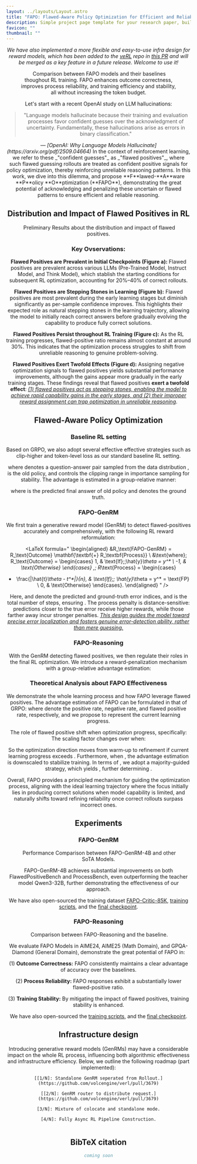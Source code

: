 ```yaml
---
layout: ../layouts/Layout.astro
title: "FAPO: Flawed-Aware Policy Optimization for Efficient and Reliable Reasoning"
description: Simple project page template for your research paper, built with Astro and Tailwind CSS
favicon: ""
thumbnail: ""
---
```








<Header
  title={frontmatter.title}
  authors={[
    {
      name: "Yuyang Ding",
      url: "https://yyding1.github.io/",
      institution: "Soochow University",
      email: "yyding23@stu.suda.edu.cn",
      notes: ["†", "‡"],
    },
    {
      name: "Chi Zhang",
      url: "https://sites.google.com/view/chizhang-usc/",
      institution: "ByteDance Seed",
      email: "zhangchi.usc1992@bytedance.com",
      notes: ["‡"],
    },
    {
      name: "Juntao Li",
      url: "https://lijuntaopku.github.io/",
      institution: "Soochow University",
      email: "ljt@suda.edu.cn",
      notes: ["†", "*"],
    },
    {
      name: "Haibin Lin",
      url: "https://sites.google.com/view/haibinlin/",
      institution: "ByteDance Seed",
      email: "haibin.lin@bytedance.com",
      notes: ["‡"],
    },
    {
      name: "Xin Liu",
      url: "https://openreview.net/profile?id=~Xin_Liu51",
      institution: "ByteDance Seed",
      email: "liuxin.ai@bytedance.com",
      notes: ["‡"],
    },
    {
      name: "Min Zhang",
      url: "https://zhangmin-nlp-ai.github.io/",
      institution: "Soochow University",
      email: "minzhang@suda.edu.cn",
      notes: ["†"],
    },
  ]}
  conference=""
  links={[
    {
      name: "Paper",
      url: "",
      icon: "ri:file-pdf-2-line",
    },
    {
      name: "Code",
      url: "",
      icon: "ri:github-line",
    },
    {
      name: "arXiv",
      url: "",
      icon: "academicons:arxiv",
    },
    {
      name: "Collection",
      url: "https://huggingface.co/collections/dyyyyyyyy/fapo-68e651650ba668ae5b541f1c",
      icon: "simple-icons:huggingface"
    }
  ]}
/>

_We have also implemented a more flexible and easy-to-use infra design for reward models, which has been added to the [veRL](https://github.com/volcengine/verl) repo in [this PR](https://github.com/volcengine/verl/pull/3679) and will be merged as a key feature in a future release. Welcome to use it!_

<Figure>
  <Image slot="figure" source={introMain} altText="Comparison between FAPO models and their baselines thoughout RL training." />
  <Fragment slot="caption">Comparison between FAPO models and their baselines thoughout RL training. FAPO enhances outcome correctness, improves process reliability, and training efficiency and stability, all without increasing the token budget.</Fragment>
</Figure>

<HighlightedSection>
  Let's start with a recent OpenAI study on LLM hallucinations:
  <blockquote class="text-lg md:text-xl leading-relaxed text-zinc-900 dark:text-zinc-50 italic">
    "Language models hallucinate because their training and evaluation processes favor confident guesses over the acknowledgment of uncertainty. Fundamentally, these hallucinations arise as errors in binary classification."
  </blockquote>
  <cite class="ml-auto">
    — [OpenAI: Why Language Models Hallucinate](https://arxiv.org/pdf/2509.04664)
  </cite>
  In the context of reinforcement learning, we refer to these _"confident guesses"_ as _"flawed positives"_, where such flawed guessing rollouts are treated as confident positive signals for policy optimization, thereby reinforcing unreliable reasoning patterns.
  In this work, we dive into this dilemma, and propose **F**lawed-**A**ware **P**olicy **O**ptimization (**FAPO**), demonstrating the great potential of acknowledging and penalizing these uncertain or flawed patterns to ensure efficient and reliable reasoning.
</HighlightedSection>


## <center>Distribution and Impact of Flawed Positives in RL</center>

<Figure>
  <Image slot="figure" source={preliminaryMain} altText="Preliminary Results about the distribution and impact of flawed positives." />
  <Fragment slot="caption">Preliminary Results about the distribution and impact of flawed positives.</Fragment>
</Figure>

### Key Ovservations:

**Flawed Positives are Prevalent in Initial Checkpoints (Figure a):**
Flawed positives are prevalent across various LLMs (Pre-Trained Model, Instruct Model, and Think Model), which stablish the starting conditions for subsequent RL optimization, accounting for 20%–40% of correct rollouts.

**Flawed Positives are Stepping Stones in Learning (Figure b):**
Flawed positives are most prevalent during the early learning stages but diminish significantly as per-sample confidence improves.
This highlights their expected role as natural stepping stones in the learning trajectory, allowing the model to initially reach correct answers before gradually evolving the capability to produce fully correct solutions.

**Flawed Positives Persist throughout RL Training (Figure c):**
As the RL training progresses, flawed-positive ratio remains almost constant at around 30%.
This indicates that the optimization process struggles to shift from unreliable reasoning to genuine problem-solving.

**Flawed Positives Exert Twofold Effects (Figure d):**
Assigning negative optimization signals to flawed positives yields substantial performance improvements, although the gains appear more gradually in the early training stages.
These findings reveal that flawed positives **exert a twofold effect**:
<u>_(1) flawed positives act as stepping stones, enabling the model to achieve rapid capability gains in the early stages,
and (2) their improper reward assignment can trap optimization in unreliable reasoning_</u>.

## <center>Flawed-Aware Policy Optimization</center>


### Baseline RL setting

Based on GRPO, we also adopt several effective effective strategies such as clip-higher and token-level loss as our standard baseline RL setting.

<LaTeX formula="
\begin{aligned}
    &\mathcal{J}(\theta) = \mathbb{E}_{(q, a)\sim \mathcal{D},\{o_i\}_{i=1}^{G}\sim\pi_{\theta_\text{old}}(\cdot|q)} \\
    &\;\;\frac{1}{\sum_{i=1}^{G}|o_i|}\sum_{i=1}^{G}\sum_{t=1}^{|o_i|}\left\{\min \left[\frac{\pi_\theta(o_t|q, o_{<t})}{\pi_{\theta_\text{old}}(o_t|q, o_{<t})}\hat{A}_{i,t}, \text{clip}(\frac{\pi_\theta(o_t|q, o_{<t})}{\pi_{\theta_\text{old}}(o_t|q, o_{<t})}, 1-\epsilon_{l}, 1+\epsilon_{h})\hat{A}_{i,t}\right]\right\}.
\end{aligned}
" />
where <LaTeX inline formula="(q, a)" /> denotes a question-answer pair sampled from the data distribution <LaTeX inline formula="\mathcal{D}" />, <LaTeX inline formula="\pi_{\theta_{\text{old}}}" /> is the old policy, and <LaTeX inline formula="\epsilon" /> controls the clipping range in importance sampling for stability.
The advantage <LaTeX inline formula="A_{i,t}" /> is estimated in a group-relative manner:

<LaTeX formula="
\hat{A}_{i,t} = (r_i - \mu_\text{GRPO}) / \sigma_\text{GRPO}, \;\; \text{where} \\
\mu_\text{GRPO} = \text{mean}(\{R_{i}\}_{i=1}^G);\;\; \sigma_\text{GRPO} = \text{std}(\{R_{i}\}_{i=1}^G); \;\;
r_i = R_\text{rule}(o, a^*) =
\begin{cases}
1, & \text{If}\;\;o = a^* \\
-1, & \text{Otherwise}
\end{cases}
" />
where <LaTeX inline formula="o" /> is the predicted final answer of old policy and <LaTeX inline formula="a^*" /> denotes the ground truth.

### FAPO-GenRM

We first train a generative reward model (GenRM) to detect flawed-positives accurately and comprehensively, with the following RL reward reformulation:

<LaTeX formula="
\begin{aligned}
  &R_\text{FAPO-GenRM} = R_\text{Outcome} \mathbf{\textbf{+} R_\textbf{Process}} \\
  &\text{where}\;
  R_\text{Outcome} =
  \begin{cases}
  1, & \text{If}\;\;\hat{y}_\theta = y^* \\
  -1, & \text{Otherwise}
  \end{cases}
  ,\;
  R_\text{Process} =
  \begin{cases}
  - \frac{|\hat{t}_\theta - t^*|}{n}, & \text{If}\;\; \hat{y}_\theta = y^* = \text{FP} \\
  0, & \text{Otherwise}
  \end{cases}.
\end{aligned}
" />

Here, <LaTeX inline formula="\hat{t}_\theta" /> and <LaTeX inline formula="t^*" /> denote the predicted and ground-truth error indices, and <LaTeX inline formula="n" /> is the total number of steps, ensuring <LaTeX inline formula="R_\text{Process}\in [-1, 0]" />.
The process penalty is distance-sensitive: predictions closer to the true error receive higher rewards, while those farther away incur stronger penalties.
<u>_This design guides the model toward precise error localization and fosters genuine error-detection ability, rather than mere guessing._</u>

### FAPO-Reasoning

With the GenRM detecting flawed positives, we then regulate their roles in the final RL optimization.
We introduce a reward-penalization mechanism with a group-relative advantage estimation:

<LaTeX formula="
\begin{aligned}
R_\text{FAPO}&(o, a^*|\theta) = R_\text{RLVR}(o, a^*) \mathbf{\textbf{+} R_\Delta(o,a^* | \theta)}, \\
&\text{where}\; R_\Delta(o,a^* | \theta) = 
\begin{cases}
-\lambda, & \text{If}\;\;\mathcal{I}(o, a^*)\;\text{and}\;\hat{y}_\theta(o, a^*)=\text{FP} \\
0, & \text{Otherwise}
\end{cases}, \\
\hat{A}_{i,t} &= \left[r_i - \text{mean}(\{R_{i}\}_{i=1}^G)\right] / \text{std}(\{R_{i}\}_{i=1}^G).
\end{aligned}
" />

### Theoretical Analysis about FAPO Effectiveness

We demonstrate the whole learning process and how FAPO leverage flawed positives.
The advantage estimation of FAPO can be formulated in that of GRPO:
<LaTeX formula="
\begin{aligned}
\begin{cases}
\mu_\text{FAPO} = \mu_\text{GRPO} - \lambda\gamma \\
\sigma_\text{FAPO}^2 = \sigma_\text{GRPO}^2 + \lambda \gamma(1-\gamma) (\lambda - \frac{4}{\alpha / \beta + 1})
\end{cases}
\end{aligned}
" />
where <LaTeX inline formula="\alpha, \beta, \gamma" /> denote the positive rate, negative rate, and flawed positive rate, respectively, and we propose <LaTeX inline formula="\rho = \frac{\alpha}{\beta}" /> to represent the current learning progress.

The role of flawed positive shift when optimization progress, specifically:
<LaTeX formula="
\begin{aligned}
\hat{A}_\text{Flawed} = \frac{1 - \lambda - \mu_\text{FAPO}}{\sigma_\text{FAPO}} < 0
\; \Leftrightarrow \; \lambda > \frac{2\beta}{\alpha + \beta} = \frac{2}{\alpha / \beta + 1}
\; \Leftrightarrow \; \rho = \frac{\alpha}{\beta} > \frac{2}{\lambda} - 1
\end{aligned}
" />
The scaling factor <LaTeX inline formula="\sigma_\text{FAPO}^2" /> changes over <LaTeX inline formula="\sigma_\text{GRPO}^2" /> when:
<LaTeX formula="
\begin{aligned}
\sigma_\text{FAPO}^2-\sigma_\text{GRPO}^2 &= \lambda \gamma(1-\gamma) (\lambda - \frac{4}{\alpha / \beta + 1}) \\
\therefore
\text{when }\frac{\alpha}{\beta} < \frac{4}{\lambda} - 1 \Rightarrow \sigma_\text{FAPO}^2 < &\sigma_\text{GRPO}^2; \;\;
\text{when }\frac{\alpha}{\beta} > \frac{4}{\lambda} - 1 \Rightarrow \sigma_\text{FAPO}^2 > \sigma_\text{GRPO}^2
\end{aligned}
" />


So the optimization direction moves from warm-up to refinement if current learning progress <LaTeX inline formula="\rho" /> exceeds <LaTeX inline formula="\frac{2}{\lambda} - 1" />.
Furthermore, when <LaTeX inline formula="\rho > \frac{4}{\lambda} - 1" />, the advantage estimation is downscaled to stabilize training.
In terms of <LaTeX inline formula="\lambda" />, we adopt a majority-guided strategy, which yields <LaTeX inline formula="\rho_\text{shift} = 1" />, further determining <LaTeX inline formula="\lambda = 1" />.

Overall, FAPO provides a principled mechanism for guiding the optimization process, aligning with the ideal learning trajectory where the focus initially lies in producing correct solutions when model capability is limited, and naturally shifts toward refining reliability once correct rollouts surpass incorrect ones.


## <center>Experiments</center>

### FAPO-GenRM

<Figure>
  <Image slot="figure" source={genrmMain} altText="Performance Comparison between FAPO-GenRM-4B and other SoTA Models." />
  <Fragment slot="caption">Performance Comparison between FAPO-GenRM-4B and other SoTA Models.</Fragment>
</Figure>

FAPO-GenRM-4B achieves substantial improvements on both FlawedPositiveBench and ProcessBench, even outperforming the teacher model Qwen3-32B, further demonstrating the effectiveness of our approach.

We have also open-sourced the training dataset [FAPO-Critic-85K](), [training scripts](), and the [final checkpoint]().

### FAPO-Reasoning

<Figure>
  <Image slot="figure" source={expMain} altText="Comparison between FAPO-Reasoning and the baseline." />
  <Fragment slot="caption">Comparison between FAPO-Reasoning and the baseline.</Fragment>
</Figure>

We evaluate FAPO Models in AIME24, AIME25 (Math Domain), and GPQA-Diamond (General Domain), demonstrate the great potential of FAPO in:

(1) **Outcome Correctness:** FAPO consistently maintains a clear advantage of accuracy over the baselines.

(2) **Process Reliability:** FAPO responses exhibit a substantially lower flawed-positive ratio.

(3) **Training Stability:** By mitigating the impact of flawed positives, training stability is enhanced.

We have also open-sourced the [training scripts](), and the [final checkpoint]().

## Infrastructure design

<TwoColumns>
  <text slot="left">
    Introducing generative reward models (GenRMs) may have a considerable impact on the whole RL process, influencing both algorithmic effectiveness and infrastructure efficiency.
    Below, we outline the following roadmap (part implemented):

    [[1/N]: Standalone GenRM seperated from Rollout.](https://github.com/volcengine/verl/pull/3679)

    [[2/N]: GenRM router to distribute request.](https://github.com/volcengine/verl/pull/3679)

    [3/N]: Mixture of colocate and standalone mode.

    [4/N]: Fully Async RL Pipeline Construction.
  </text>
  <Figure slot="right">
    <Image slot="figure" source={infraMain} altText="Infra Design" />
  </Figure>
</TwoColumns>

## BibTeX citation

```bibtex
coming soon
```